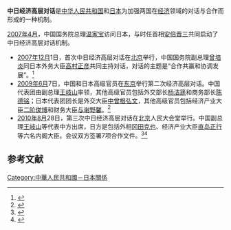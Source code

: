 '''中日经济高层对话'''是[[中华人民共和国|中华人民共和国]]和[[日本|日本]]为加强两国在[[经济|经济]]领域的对话与合作而形成的一种机制。

[[2007年4月|2007年4月]]，中国国务院总理[[温家宝|温家宝]]访问日本，与时任首相[[安倍晋三|安倍晋三]]共同启动了中日经济高层对话机制。

* [[2007年12月|2007年12月]]1日，首次中日经济高层对话在[[北京|北京]]举行，中国国务院副总理[[曾培炎|曾培炎]]同日本外务大臣[[高村正彦|高村正彦]]共同主持对话，对话的主题是“合作共赢和协调发展”。<ref >{{cite news  | language =   | author =   | coauthors =   | url = http://news.xinhuanet.com/newscenter/2007-12/01/content_7181229.htm  | title = 首次中日经济高层对话举行  | work =   | publisher =   | pages =   | date =   | accessdate =   | archive-date = 2007-12-04  | archive-url = https://web.archive.org/web/20071204010314/http://news.xinhuanet.com/newscenter/2007-12/01/content_7181229.htm  | dead-url = no  }}</ref>
* [[2009年6月|2009年6月]]7日，中国和日本高级官员在[[东京|东京]]举行第二次经济高层对话。中国代表团由副总理[[王岐山|王岐山]]率领，其他高级官员包括外交部长[[杨洁篪|杨洁篪]]和商务部长[[陈德铭|陈德铭]]；日本代表团团长是外交大臣[[中曾根弘文|中曾根弘文]]，其他高级官员包括经济产业大臣[[二阶俊博|二阶俊博]]和财务大臣[[与谢野馨|与谢野馨]]。<ref >{{cite news | language =  | author =  | coauthors =  | url = http://news.bbc.co.uk/chinese/simp/hi/newsid_8080000/newsid_8087700/8087714.stm | title = 中日两国举行第二次经济高层对话 | work =  | publisher =  | pages =  | date =  | accessdate =  | archive-date = 2009-06-11 | archive-url = https://web.archive.org/web/20090611001128/http://news.bbc.co.uk/chinese/simp/hi/newsid_8080000/newsid_8087700/8087714.stm | dead-url = no }}</ref>
* [[2010年8月|2010年8月]]28日，第三次中日经济高层对话在[[北京|北京]]人民大会堂举行。中国副总理[[王岐山|王岐山]]等代表中方出席，日方是包括外相[[冈田克也|冈田克也]]、经济产业大臣[[直岛正行|直岛正行]]等六名内阁大臣。会议双方签署7项合作文件。<ref>{{cite news|title=第三次中日经济高层对话签署七项合作文件|url=http://cnstock.xinhuanet.com/index/gdxw/201008/814081.htm|newspaper=中国证券网|date=2010-08-28|deadurl=yes|archiveurl=https://web.archive.org/web/20110311221530/http://cnstock.xinhuanet.com/index/gdxw/201008/814081.htm|archivedate=2011-03-11|accessdate=2010-09-02}}</ref><ref>{{cite news|title=中日北京经济对话 稀土贸易是焦点|url=http://www.bbc.co.uk/zhongwen/simp/world/2010/08/100828_japan_china_rareearth.shtml|newspaper=BBC中文网|date=2010年8月28日|accessdate=2010年9月2日|archive-date=2010年8月31日|archive-url=https://web.archive.org/web/20100831020249/http://www.bbc.co.uk/zhongwen/simp/world/2010/08/100828_japan_china_rareearth.shtml|dead-url=no}}</ref>


==参考文献==
<references />

[[Category:中華人民共和國－日本關係|Category:中華人民共和國－日本關係]]